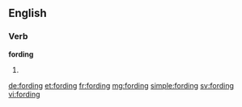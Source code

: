 ==English==

===Verb===
'''fording'''

# {{present participle of|ford}}

[[de:fording]]
[[et:fording]]
[[fr:fording]]
[[mg:fording]]
[[simple:fording]]
[[sv:fording]]
[[vi:fording]]